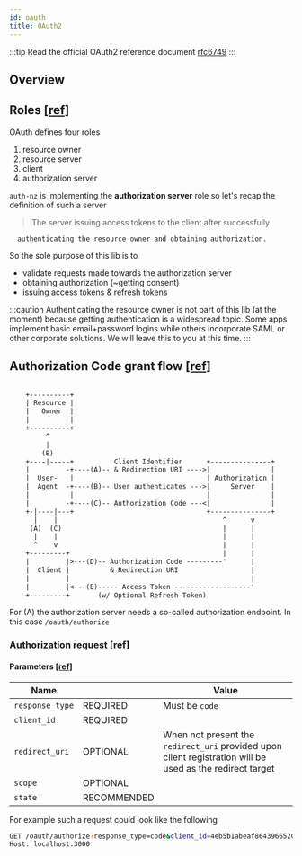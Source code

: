 ```yaml
---
id: oauth
title: OAuth2
---
```


:::tip
Read the official OAuth2 reference document [rfc6749](https://tools.ietf.org/html/rfc6749)
:::

## Overview

## Roles [[ref]](https://tools.ietf.org/html/rfc6749#page-6)

OAuth defines four roles

1. resource owner
2. resource server
3. client
4. authorization server

`auth-nz` is implementing the **authorization server** role so let's recap the definition of such a server

> The server issuing access tokens to the client after successfully

      authenticating the resource owner and obtaining authorization.

So the sole purpose of this lib is to

- validate requests made towards the authorization server
- obtaining authorization (~getting consent)
- issuing access tokens & refresh tokens

:::caution
Authenticating the resource owner is not part of this lib (at the moment) because getting authentication is a widespread topic.
Some apps implement basic email+password logins while others incorporate SAML or other corporate solutions.
We will leave this to you at this time.
:::

## Authorization Code grant flow [[ref]](https://tools.ietf.org/html/rfc6749#section-4.1)

```diff

    +----------+
    | Resource |
    |   Owner  |
    |          |
    +----------+
         ^
         |
        (B)
    +----|-----+          Client Identifier      +---------------+
    |         -+----(A)-- & Redirection URI ---->|               |
    |  User-   |                                 | Authorization |
    |  Agent  -+----(B)-- User authenticates --->|     Server    |
    |          |                                 |               |
    |         -+----(C)-- Authorization Code ---<|               |
    +-|----|---+                                 +---------------+
      |    |                                         ^      v
     (A)  (C)                                        |      |
      |    |                                         |      |
      ^    v                                         |      |
    +---------+                                      |      |
    |         |>---(D)-- Authorization Code ---------'      |
    |  Client |          & Redirection URI                  |
    |         |                                             |
    |         |<---(E)----- Access Token -------------------'
    +---------+       (w/ Optional Refresh Token)

```

For (A) the authorization server needs a so-called authorization endpoint. In this case `/oauth/authorize`

### Authorization request [[ref]](https://tools.ietf.org/html/rfc6749#section-4.1.1)

#### Parameters [[ref]](https://tools.ietf.org/html/rfc6749#section-4.1.1)

| Name            |             | Value                                                                                                     |
| --------------- | ----------- | --------------------------------------------------------------------------------------------------------- |
| `response_type` | REQUIRED    | Must be `code`                                                                                            |
| `client_id`     | REQUIRED    |                                                                                                           |
| `redirect_uri`  | OPTIONAL    | When not present the `redirect_uri` provided upon client registration will be used as the redirect target |
| `scope`         | OPTIONAL    |                                                                                                           |
| `state`         | RECOMMENDED |

For example such a request could look like the following

```bash
GET /oauth/authorize?response_type=code&client_id=4eb5b1abeaf86439665205bc&redirect_uri=http://localhost:3000/oauth/callback&state=b10b49e24acc HTTP/1.1
Host: localhost:3000
```
